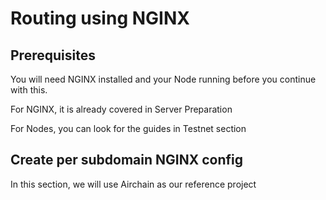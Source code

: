 
# Routing using NGINX

## Prerequisites

You will need NGINX installed and your Node running before you continue with this.

For NGINX, it is already covered in <Link href="/guide/api-rpc/server-preperation">Server Preparation</Link>

For Nodes, you can look for the guides in <Link href="/testnet">Testnet section</Link>

## Create per subdomain NGINX config

In this section, we will use <Link href="/pages/testnet/airchain">Airchain</Link> as our reference project